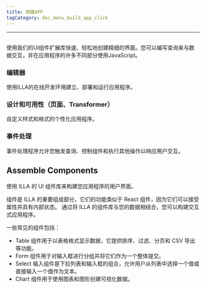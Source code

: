 ```yaml
---
title: 搭建APP
tagCategory: doc_menu_build_app_click
---
```

---

## <Heading hidden>搭建APP</Heading>

使用我们的UI组件扩展库快速、轻松地创建精细的界面。您可以编写查询来与数据交互，并在应用程序的许多不同部分使用JavaScript。

### 编辑器

使用ILLA的在线开发环境建立、部署和运行应用程序。

### 设计和可用性（页面、Transformer）

自定义样式和格式的个性化应用程序。

### 事件处理

事件处理程序允许您触发查询、控制组件和执行其他操作以响应用户交互。

## Assemble Components

使用 ILLA 的 UI 组件库来构建您应用程序的用户界面。

组件是 ILLA 的重要组成部分，它们的功能类似于 React 组件，因为它们可以接受属性并具有内部状态。 通过将 ILLA 的组件库与您的数据相结合，您可以构建交互式应用程序。

一些常见的组件包括：

- Table 组件用于以表格格式显示数据，它提供排序、过滤、分页和 CSV 导出等功能。
- Form 组件用于对输入框进行分组并将它们作为一个整体提交。
- Select 输入组件是下拉列表和输入框的组合，允许用户从列表中选择一个值或直接输入一个值作为文本。
- Chart 组件用于使用图表和图形创建可视化数据。
